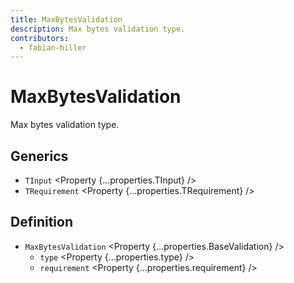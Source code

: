 ```yaml
---
title: MaxBytesValidation
description: Max bytes validation type.
contributors:
  - fabian-hiller
---
```



# MaxBytesValidation

Max bytes validation type.

## Generics

- `TInput` <Property {...properties.TInput} />
- `TRequirement` <Property {...properties.TRequirement} />

## Definition

- `MaxBytesValidation` <Property {...properties.BaseValidation} />
  - `type` <Property {...properties.type} />
  - `requirement` <Property {...properties.requirement} />
